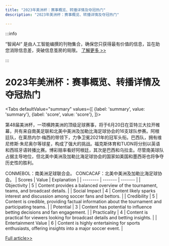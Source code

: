 ```yaml
---
title: "2023年美洲杯：赛事概览、转播详情及夺冠热门"
description: "2023年美洲杯：赛事概览、转播详情及夺冠热门"

---
```



:::info

“智闻AI“ 是由人工智能编撰的刊物集合，确保您只获得最有价值的信息，旨在助您消除信息差，突破信息茧房的局限。  [了解更多 >>](/zh-Hans/docs/guides)

:::

# 2023年美洲杯：赛事概览、转播详情及夺冠热门


<Tabs
	defaultValue="summary"
	values={[
	{label: 'summary', value: 'summary'},
	{label: 'score', value: 'score'},
]}>
<TabItem value="summary">


第48届美洲杯，一项横跨美洲的顶级足球赛事，将于6月20日在亚特兰大拉开帷幕，共有来自南美足联和北美中美洲及加勒比海足球协会的16支球队参赛。阿根廷队，在莱昂内尔·梅西的带领下，力争卫冕2021年的冠军头衔。巴西队，拥有维尼修斯·朱尼奥尔等球星，构成了强大的挑战。福克斯体育和TUDN将分别以英语和西班牙语转播比赛。博彩赔率看好阿根廷，其次是巴西和乌拉圭。尽管南美球队占据主导地位，但北美中美洲及加勒比海足球协会的国家如美国和墨西哥也将争夺历史性的胜利。

CONMEBOL：南美洲足球联合会。
CONCACAF：北美中美洲及加勒比海足球协会。
</TabItem>
<TabItem value="score">
	| Scores     | Value   | Explanation |
	| -------- | ------- | ------- |
	| Objectivity  | 5    | Content provides a balanced overview of the tournament, teams, and broadcast details.    |
	| Social Impact | 4     | Content likely sparks interest and discussion among soccer fans and bettors.    |
	| Credibility    | 5    | Content is credible, providing factual information about the tournament and participating teams.    |
	| Potential    | 3    | Content has potential to influence betting decisions and fan engagement.    |
	| Practicality    | 4    | Content is practical for viewers looking for broadcast details and betting insights.    |
	| Entertainment Value    | 6    | Content is highly entertaining for sports enthusiasts, offering insights into a major soccer event.    |
</TabItem>
</Tabs>

[Full article>>](https://apnews.com/article/copa-america-guide-how-to-watch-0ddfc0366bbfb079d597ddab25f21dcf)
